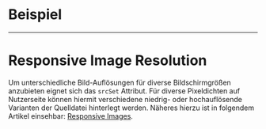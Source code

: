# Beispiel

<LiveCodeEditor />

---

# Responsive Image Resolution

Um unterschiedliche Bild-Auflösungen für diverse Bildschirmgrößen anzubieten
eignet sich das `srcSet` Attribut. Für diverse Pixeldichten auf Nutzerseite
können hiermit verschiedene niedrig- oder hochauflösende Varianten der
Quelldatei hinterlegt werden. Näheres hierzu ist in folgendem Artikel einsehbar:
[Responsive Images](https://developer.mozilla.org/en-US/docs/Learn/HTML/Multimedia_and_embedding/Responsive_images#resolution_switching_same_size_different_resolutions:~:text=Resolution%20switching%3A%20Same%20size%2C%20different%20resolutions).
